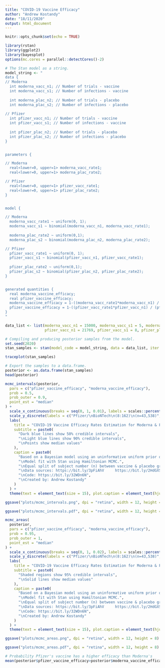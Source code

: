 ```yaml
---
title: "COVID-19 Vaccine Efficacy"
author: "Andrew Kostandy"
date: "18/11/2020"
output: html_document
---
```


```r
knitr::opts_chunk$set(echo = TRUE)
```

```r
library(rstan)
library(ggplot2)
library(bayesplot)
options(mc.cores = parallel::detectCores()-2)
```

```r
# The Stan model as a string.
model_string <- "
data {
// Moderna
  int moderna_vacc_n1; // Number of trials - vaccine
  int moderna_vacc_s1; // Number of infections - vaccine
  
  int moderna_plac_n2; // Number of trials - placebo
  int moderna_plac_s2; // Number of infections - placebo
  
// Pfizer
  int pfizer_vacc_n1; // Number of trials - vaccine
  int pfizer_vacc_s1; // Number of infections - vaccine
  
  int pfizer_plac_n2; // Number of trials - placebo
  int pfizer_plac_s2; // Number of infections - placebo
}


parameters {

// Moderna
  real<lower=0, upper=1> moderna_vacc_rate1;
  real<lower=0, upper=1> moderna_plac_rate2;

// Pfizer
  real<lower=0, upper=1> pfizer_vacc_rate1;
  real<lower=0, upper=1> pfizer_plac_rate2;
}


model {

// Moderna
  moderna_vacc_rate1 ~ uniform(0, 1);
  moderna_vacc_s1 ~ binomial(moderna_vacc_n1, moderna_vacc_rate1);
  
  moderna_plac_rate2 ~ uniform(0,1);
  moderna_plac_s2 ~ binomial(moderna_plac_n2, moderna_plac_rate2);

// Pfizer
  pfizer_vacc_rate1 ~ uniform(0, 1);
  pfizer_vacc_s1 ~ binomial(pfizer_vacc_n1, pfizer_vacc_rate1);
  
  pfizer_plac_rate2 ~ uniform(0,1);
  pfizer_plac_s2 ~ binomial(pfizer_plac_n2, pfizer_plac_rate2);
}


generated quantities {
  real moderna_vaccine_efficacy;
  real pfizer_vaccine_efficacy;
  moderna_vaccine_efficacy = 1-((moderna_vacc_rate1*moderna_vacc_n1) / (moderna_plac_rate2*moderna_plac_n2));
  pfizer_vaccine_efficacy = 1-((pfizer_vacc_rate1*pfizer_vacc_n1) / (pfizer_plac_rate2*pfizer_plac_n2));
}
"

data_list <- list(moderna_vacc_n1 = 15000, moderna_vacc_s1 = 5, moderna_plac_n2 = 15000, moderna_plac_s2 = 90,
                  pfizer_vacc_n1 = 21769, pfizer_vacc_s1 = 8, pfizer_plac_n2 = 21769, pfizer_plac_s2 = 162)

# Compiling and producing posterior samples from the model.
set.seed(2020)
stan_samples <- stan(model_code = model_string, data = data_list, iter = 8000)
```

```r
traceplot(stan_samples)
```

```r
# Export the samples to a data.frame.
posterior <- as.data.frame(stan_samples)
head(posterior)
```

```r
mcmc_intervals(posterior,
  pars = c("pfizer_vaccine_efficacy", "moderna_vaccine_efficacy"),
  prob = 0.5,
  prob_outer = 0.9,
  point_est = "median"
) +
  scale_x_continuous(breaks = seq(0, 1, 0.01), labels = scales::percent_format(accuracy = 1)) +
  scale_y_discrete(labels = c("Pfizer/\nBioNTech\n(8:162)\n(n=43,538)", "Moderna\n(5:90)\n(n=30,000)")) +
  labs(
    title = "COVID-19 Vaccine Efficacy Rates Estimation for Moderna & Pfizer/BioNTech (Posterior Distributions)",
    subtitle = paste0(
      "Dark blue lines show 50% credible intervals",
      "\nLight blue lines show 90% credible intervals",
      "\nPoints show median values"
    ),
    caption = paste0(
      "Based on a Bayesian model using an uninformative uniform prior of rate & a binomial likelihood for the data.",
      "\nModel fit with Stan using Hamiltonian MCMC.",
      "\nEqual split of subject number (n) between vaccine & placebo groups assumed.",
      "\nData sources: https://bit.ly/3pFiAhV     https://bit.ly/2HdGXSD     https://bit.ly/3nAsyzs",
      "\nCode: https://bit.ly/32WDn6N",
      "\nCreated by: Andrew Kostandy"
    )
  ) +
  theme(text = element_text(size = 15), plot.caption = element_text(hjust = 0))
```

```r
ggsave("plots/mcmc_intervals.png", dpi = "retina", width = 12, height = 8)
```

```r
ggsave("plots/mcmc_intervals.pdf", dpi = "retina", width = 12, height = 8)
```

```r
mcmc_areas(
  posterior,
  pars = c("pfizer_vaccine_efficacy", "moderna_vaccine_efficacy"),
  prob = 0.95,
  prob_outer = 1,
  point_est = "median"
) +
  scale_x_continuous(breaks = seq(0, 1, 0.02), labels = scales::percent_format(accuracy = 1)) +
  scale_y_discrete(labels = c("Pfizer/\nBioNTech\n(8:162)\n(n=43,538)", "Moderna\n(5:90)\n(n=30,000)")) +
  labs(
    title = "COVID-19 Vaccine Efficacy Rates Estimation for Moderna & Pfizer/BioNTech (Posterior Distributions)",
    subtitle = paste0(
      "Shaded regions show 95% credible intervals",
      "\nSolid lines show median values"
    ),
    caption = paste0(
      "Based on a Bayesian model using an uninformative uniform prior of rate & a binomial likelihood for the data.",
      "\nModel fit with Stan using Hamiltonian MCMC.",
      "\nEqual split of subject number (n) between vaccine & placebo groups assumed.",
      "\nData sources: https://bit.ly/3pFiAhV     https://bit.ly/2HdGXSD     https://bit.ly/3nAsyzs",
      "\nCode: https://bit.ly/32WDn6N",
      "\nCreated by: Andrew Kostandy"
    )
  ) +
  theme(text = element_text(size = 15), plot.caption = element_text(hjust = 0))
```

```r
ggsave("plots/mcmc_areas.png", dpi = "retina", width = 12, height = 8)
```

```r
ggsave("plots/mcmc_areas.pdf", dpi = "retina", width = 12, height = 8)
```


```r
# Probability Pfizer's vaccine has a higher efficacy than Moderna's
mean(posterior$pfizer_vaccine_efficacy>posterior$moderna_vaccine_efficacy)
```




